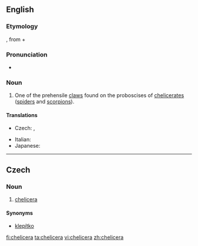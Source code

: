 ==English==

===Etymology===
{{etyl|NL.|en}}, from {{etyl|grc|en}} {{term|lang=grc|χηλή||tr=khēlē|jawbone}} + {{term|lang=grc|κέρας||horn|tr=keras}}

===Pronunciation===
* {{IPA|/kəˈlɪ.sə.ɹə/|lang=en}}

===Noun===
{{en-noun|chelicerae}}

# {{context|zoology|lang=en}} One of the prehensile [[claws]] found on the proboscises of [[chelicerate]]s ([[spiders]] and [[scorpions]]).

====Translations====
{{trans-top|chelicera}}
* Czech: {{t|cs|klepítko|n}},  {{t|cs|chelicera|f}}
{{trans-mid}}
* Italian: {{t|it|chelicero|m}}
* Japanese: {{t|ja|鋏角|tr=きょうかく, kyōkaku|sc=Jpan}}
{{trans-bottom}}

----

==Czech==

===Noun===
{{cs-noun|g=f}}

# [[#English|chelicera]]

====Synonyms====
* [[klepítko]] {{g|n}}

[[fi:chelicera]]
[[ta:chelicera]]
[[vi:chelicera]]
[[zh:chelicera]]